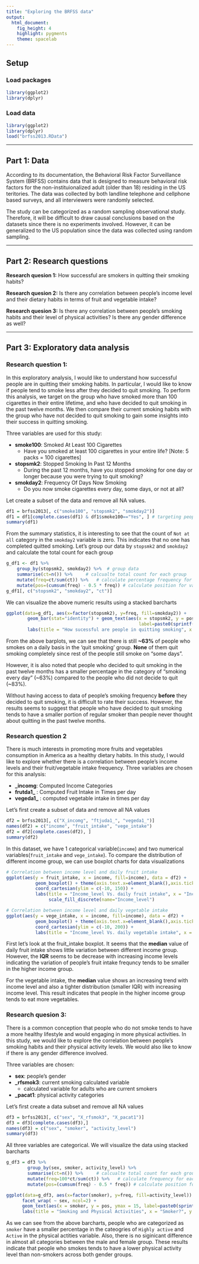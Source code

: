 ```yaml
---
title: "Exploring the BRFSS data"
output: 
  html_document: 
    fig_height: 4
    highlight: pygments
    theme: spacelab
---
```


## Setup

### Load packages

```r
library(ggplot2)
library(dplyr)
```

### Load data

```r
library(ggplot2)
library(dplyr)
load("brfss2013.RData")
```



* * *

## Part 1: Data
According to its documentation, the Behavioral Risk Factor Surveillance System (BRFSS) contains data that is designed to measure behavioral risk factors for the non-instituionalized adult (older than 18) residing in the US teritories. The data was collected by both landline telephone and cellphone based surveys, and all interviewers were randomly selected.

The study can be categorized as a random sampling observational study. Therefore, it will be difficult to draw causal conclusions based on the datasets since there is no experiments involved. However, it can be generalized to the US population since the data was collected using random sampling.



* * *

## Part 2: Research questions

**Research quesion 1:**
How successful are smokers in quitting their smoking habits?

**Research quesion 2:**
Is there any correlation between people's income level and their dietary habits in terms of fruit and vegetable intake?

**Research quesion 3:**
Is there any correlation between people's smoking habits and their level of physical activities? Is there any gender difference as well?

* * *

## Part 3: Exploratory data analysis

### Research question 1:

In this exploratory analysis, I would like to understand how successful people are in quitting their smoking habits. In particular, I would like to know if people tend to smoke less after they decided to quit smoking. To perform this analysis, we target on the group who have smoked more than 100 cigarettes in their entire lifetime, and who have decided to quit smoking in the past twelve months. We then compare their current smoking habits with the group who have not decided to quit smoking to gain some insights into their success in quitting smoking.

Three variables are used for this study:  

* **smoke100**: Smoked At Least 100 Cigarettes  
    + Have you smoked at least 100 cigarettes in your entire life? [Note: 5 packs = 100 cigarettes]
* **stopsmk2**: Stopped Smoking In Past 12 Months
    + During the past 12 months, have you stopped smoking for one day or longer because you were trying to quit smoking?
* **smokday2**: Frequency Of Days Now Smoking
    + Do you now smoke cigarettes every day, some days, or not at all?

Let create a subset of the data and remove all NA values.

```r
df1 = brfss2013[, c("smoke100", "stopsmk2", "smokday2")]
df1 = df1[complete.cases(df1) & df1$smoke100=="Yes", ] # targeting people who have smoked more than 100 cigarettes
summary(df1)

```
From the summary statistics, it is interesting to see that the count of `Not at all` category in the `smokday2` variable is zero. This indicates that no one has completed quitted smoking. Let's group our data by `stopsmk2` and `smokday2` and calculate the total count for each group


```r
g_df1 <- df1 %>%
    group_by(stopsmk2, smokday2) %>%  # group data
    summarise(ct=n()) %>%     # calcualte total count for each group
    mutate(freq=ct/sum(ct)) %>%   # calculate percentage frequency for each group
    mutate(pos=(cumsum(freq) - 0.5 * freq)) # calculate position for value labels for barcharts
g_df1[, c("stopsmk2", "smokday2", "ct")]
```

We can visualize the above numeric results using a stacked barcharts
```r
ggplot(data=g_df1, aes(x=factor(stopsmk2), y=freq, fill=smokday2)) + 
        geom_bar(stat="identity") + geom_text(aes(x = stopsmk2, y = pos, 
                                                  label=paste0(sprintf("%.2f", 100*freq), "%")), size=4) +
        labs(title = "How sucessful are people in quitting smoking", x = "Decided to quit in the past twelve month", y = "percentage(%)") + scale_fill_discrete(name="Frequency of days now smoking")

```  


From the above barplots, we can see that there is still **~63%** of people who smokes on a daily basis in the 'quit smoking' group. **None** of them quit smoking completely since rest of the people still smoke on "some days". 

However, it is also noted that people who decided to quit smoking in the past twelve months has a smaller percentage in the category of "smoking every day" (~63%) compared to the people who did not decide to quit (~83%). 

Without having access to data of people's smoking frequency **before** they decided to quit smoking, it is difficult to rate their success. However, the results seems to suggest that people who have decided to quit smoking tends to have a smaller portion of regular smoker than people never thought about quitting in the past twelve months. 


### Research question 2
There is much interests in promoting more fruits and vegetables consumption in America as a healthy dietary habits. In this study, I would like to explore whether there is a correlation between people's income levels and their fruit/vegetable intake frequency.
Three variables are chosen for this analysis:

* **\_incomg**: Computed Income Categories  
* **frutda1_** : Computed Fruit Intake in Times per day
* **vegeda1_** : computed vegetable intake in times per day


Let's first create a subset of data and remove all NA values

```r
df2 = brfss2013[, c("X_incomg", "ftjuda1_", "vegeda1_")]
names(df2) = c("income", "fruit_intake", "vege_intake")
df2 = df2[complete.cases(df2), ]
summary(df2)
```
In this dataset,  we have 1 categorical variable(`income`) and two numerical variables(`fruit_intake` and `vege_intake`). To compare the distribution of different income group, we can use boxplot charts for data visualizations

```r
# Correlation between income level and daily fruit intake
ggplot(aes(y = fruit_intake, x = income, fill=income), data = df2) + 
           geom_boxplot() + theme(axis.text.x=element_blank(),axis.ticks.x=element_blank())+
           coord_cartesian(ylim = c(-10, 150)) +
           labs(title = "Income_level Vs. daily fruit intake", x = "Income_level", y = "Frequency") + 
                scale_fill_discrete(name="Income_level")

# Correlation between income level and daily vegetable intake
ggplot(aes(y = vege_intake, x = income, fill=income), data = df2) + 
           geom_boxplot() + theme(axis.text.x=element_blank(),axis.ticks.x=element_blank())+
           coord_cartesian(ylim = c(-10, 200)) +
           labs(title = "Income_level Vs. daily vegetable intake", x = "Income_level", y = "Frequency") + scale_fill_discrete(name="Income_level")

```

First let's look at the fruit_intake boxplot. It seems that the **median** value of daily fruit intake shows little variation between different income group. However, the **IQR** seems to be decrease with increasing income levels indicating the variation of people's fruit intake frequncy tends to be smaller in the higher income group.

For the vegetable intake, the **median** value shows an increasing trend with income level and also a tighter distribution (smaller IQR) with increasing income level. This result indicates that people in the higher income group tends to eat more vegetables.

### Research quesion 3:
There is a common conception that people who do not smoke tends to have a more healthy lifestyle and would engaging in more physical activities. In this study, we would like to explore the correlation between people's smoking habits and their physical activity levels. We would also like to know if there is any gender difference involved.

Three variables are chosen:

* **sex**: people's gender
* **\_rfsmok3**: current smoking calculated variable
    + calculated variable for adults who are current smokers
* **\_pacat1**: physical activity categories

Let's first create a data subset and remove all NA values
```r
df3 = brfss2013[, c("sex", "X_rfsmok3", "X_pacat1")]
df3 = df3[complete.cases(df3),]
names(df3) = c("sex", "smoker", "activity_level")
summary(df3)
```

All three variables are categorical. We will visualize the data using stacked barcharts

```r
g_df3 = df3 %>%
        group_by(sex, smoker, activity_level) %>%
        summarise(ct=n()) %>%     # calcualte total count for each group
        mutate(freq=100*ct/sum(ct)) %>%   # calculate frequency for each group
        mutate(pos=(cumsum(freq) - 0.5 * freq)) # calculate position for value labels
```

```r
ggplot(data=g_df3, aes(x=factor(smoker), y=freq, fill=activity_level)) + geom_bar(stat='identity')+  
      facet_wrap( ~ sex, ncol=2) +
      geom_text(aes(x = smoker, y = pos, ymax = 15, label=paste0(sprintf("%.2f", freq), "%")), size=4) +
      labs(title = "Smoking and Physical Activities", x = "Smoker?", y = "Percentage(%)") 
```

As we can see from the above barcharts, people who are categorized as `smoker` have a smaller percentage in the cateogries of `Highly active` and `Active` in the physical actities variable. Also, there is no siginicant difference in almost all categories between the male and female group. These results indicate that people who smokes tends to have a lower physical activity level than non-smokers across both gender groups.